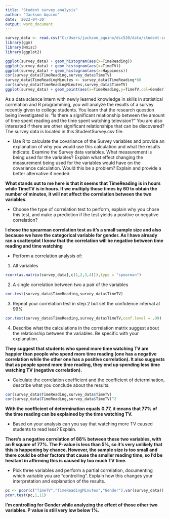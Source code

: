 ---
title: "Student survey analysis"
author: "Jackson Aquino"
date: '2022-04-30'
output: word_document
---
``` {r echo=FALSE, include=FALSE}
survey_data <- read.csv("C:/Users/jackson_aquino/dsc520/data/student-survey.csv")
library(ggm)
library(Hmisc)
library(ggplot2)

ggplot(survey_data) + geom_histogram(aes(x=TimeReading))
ggplot(survey_data) + geom_histogram(aes(x=TimeTV))
ggplot(survey_data) + geom_histogram(aes(x=Happiness))
cor(survey_data$TimeReading,survey_data$TimeTV)
survey_data$TimeReadingMinutes <- survey_data$TimeReading*60
cor(survey_data$TimeReadingMinutes,survey_data$TimeTV)
ggplot(survey_data) + geom_point(aes(x=TimeReading,y=TimeTV,col=Gender))

```


As a data science intern with newly learned knowledge in skills in statistical correlation and R programming, you will analyze the results of a survey recently given to college students. You learn that the research question being investigated is: “Is there a significant relationship between the amount of time spent reading and the time spent watching television?” You are also interested if there are other significant relationships that can be discovered? The survey data is located in this StudentSurvey.csv file.


* Use R to calculate the covariance of the Survey variables and provide an explanation of why you would use this calculation and what the results indicate.
Examine the Survey data variables. What measurement is being used for the variables? Explain what effect changing the measurement being used for the variables would have on the covariance calculation. Would this be a problem? Explain and provide a better alternative if needed.

**What stands out to me here is that it seems that TimeReading is in hours while TimeTV is in hours. If we multiply those times by 60 to obtain the number of minutes, it will not affect the correlation between the two variables.**

* Choose the type of correlation test to perform, explain why you chose this test, and make a prediction if the test yields a positive or negative correlation?

**I chose the spearman correlation test as it's a small sample size and also because we have the categorical variable for gender. As I have already ran a scatterplot I know that the correlation will be negative between time reading and time watching**

* Perform a correlation analysis of:
1. All variables
``` {r echo=FALSE}
rcorr(as.matrix(survey_data[,c(1,2,3,4)]),type = "spearman")
```
2. A single correlation between two a pair of the variables
``` {r echo=FALSE}
cor.test(survey_data$TimeReading,survey_data$TimeTV)
```
3. Repeat your correlation test in step 2 but set the confidence interval at 99%
``` {r echo=FALSE}
cor.test(survey_data$TimeReading,survey_data$TimeTV,conf.level = .99)
```
4. Describe what the calculations in the correlation matrix suggest about the relationship between the variables. Be specific with your explanation.

**They suggest that students who spend more time watching TV are happier than people who spend more time reading (one has a negative correlation while the other one has a positive correlation). It also suggests that as people spend more time reading, they end up spending less time watching TV (negative correlation).**

* Calculate the correlation coefficient and the coefficient of determination, describe what you conclude about the results.
``` {r echo=FALSE}
cor(survey_data$TimeReading,survey_data$TimeTV)
cor(survey_data$TimeReading,survey_data$TimeTV)^2
```
**With the coefficient of determination equals 0.77, it means that 77% of the time reading can be explained by the time watching TV.**

* Based on your analysis can you say that watching more TV caused students to read less? Explain.

**There's a negative correlation of 88% between these two variables,  with an R square of 77%. The P-value is less than 5%, so it's very unlikely that this is happening by chance. However, the sample size is too small and there could be other factors that cause the smaller reading time, so I'd be hesitant in affirming this is caused by too much TV time.**

* Pick three variables and perform a partial correlation, documenting which variable you are “controlling”. Explain how this changes your interpretation and explanation of the results.
``` {r echo=FALSE}
pc <- pcor(c("TimeTV","TimeReadingMinutes","Gender"),var(survey_data))
pcor.test(pc,1,11)
```

**I'm controlling for Gender while analyzing the effect of those other two variables. P value is still very low below 1%. **